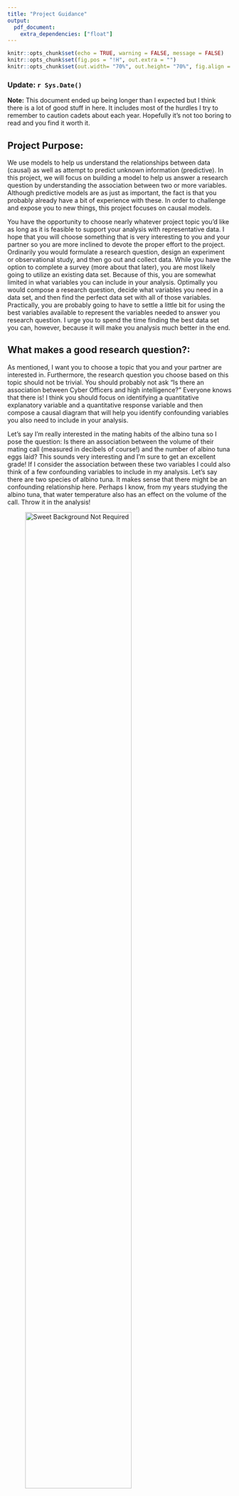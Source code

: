 ```yaml
---
title: "Project Guidance"
output: 
  pdf_document:
    extra_dependencies: ["float"]
---
```


```r
knitr::opts_chunk$set(echo = TRUE, warning = FALSE, message = FALSE)
knitr::opts_chunk$set(fig.pos = "!H", out.extra = "")
knitr::opts_chunk$set(out.width= "70%", out.height= "70%", fig.align = "center") 

```

### Update: `r Sys.Date()`

**Note:** This document ended up being longer than I expected but I think there is a lot of good stuff in here. It includes most of the hurdles I try to remember to caution cadets about each year. Hopefully it's not too boring to read and you find it worth it.

## Project Purpose:

We use models to help us understand the relationships between data (causal) as well as attempt to predict unknown information (predictive). In this project, we will focus on building a model to help us answer a research question by understanding the association between two or more variables. Although predictive models are as just as important, the fact is that you probably already have a bit of experience with these. In order to challenge and expose you to new things, this project focuses on causal models. 

You have the opportunity to choose nearly whatever project topic you'd like as long as it is feasible to support your analysis with representative data. I hope that you will choose something that is very interesting to you and your partner so you are more inclined to devote the proper effort to the project. Ordinarily you would formulate a research question, design an experiment or observational study, and then go out and collect data. While you have the option to complete a survey (more about that later), you are most likely going to utilize an existing data set. Because of this, you are somewhat limited in what variables you can include in your analysis. Optimally you would compose a research question, decide what variables you need in a data set, and then find the perfect data set with all of those variables. Practically, you are probably going to have to settle a little bit for using the best variables available to represent the variables needed to answer you research question. I urge you to spend the time finding the best data set you can, however, because it will make you analysis much better in the end.

## What makes a good research question?:
As mentioned, I want you to choose a topic that you and your partner are interested in. Furthermore, the research question you choose based on this topic should not be trivial. You should probably not ask "Is there an association between Cyber Officers and high intelligence?" Everyone knows that there is! I think you should focus on identifying a quantitative explanatory variable and a quantitative response variable and then compose a causal diagram that will help you identify confounding variables you also need to include in your analysis. 

Let's say I'm really interested in the mating habits of the albino tuna so I pose the question: Is there an association between the volume of their mating call (measured in decibels of course!) and the number of albino tuna eggs laid? This sounds very interesting and I'm sure to get an excellent grade! If I consider the association between these two variables I could also think of a few confounding variables to include in my analysis. Let's say there are two species of albino tuna. It makes sense that there might be an confounding relationship here. Perhaps I know, from my years studying the albino tuna, that water temperature also has an effect on the volume of the call. Throw it in the analysis!

![Sweet Background Not Required](Images/masterpiece.PNG){width=75%}

\newpage

## What makes a good data set?:
Now that I've decided on my research question and identified confounding variables, I need to find a data set. Fortunately, I'm a member of the ATCOA (Albino Tuna Club of America) so I know that there are several data sets out there with which I can conduct my analysis. You might not be so fortunate and your search can really go one of three ways:

1. You find what you need: fantastic!
2. You find something that will work: you might have to slightly change a variable or use a variable in the data set as a proxy for another variable. Let's say I'll have to use number of hatchlings instead of number of eggs laid. That will probably work... even if it's sub optimum.
3. You can't find anything that will work: you probably should look at finding a new question.

Be wary of and understand what the observational unit is in your data set. This is especially true when trying to "combine" data sets. If the observational unit for one data set is "state" and the other is "year", you may have trouble combining these data sets. Failure to understand the observation unit **will** cause you trouble when trying to conduct and explain your analysis.

You need to find a data set that has at least ten observations for each explanatory variable you have. If you have an categorical explanatory variable, you should have ten observations for each category in that variable.

**A brief note about categorical variables:**

You may recall that I've discussed how using a lot of categorical variables can cause your linear regression model to explode in length. Really this happens if you choose a categorical variable with a lot of categories. Choose the variables you need for your analysis... but do it knowing how it's going to affect your analysis. Perhaps there are small changes you can make to your choice of variable to reduce the number of categories: instead of state could you use region? You just went from 50 categories to maybe 5 or 6. 

Whenever you use some metric to reduce the number of categories, I encourage you to use some accepted metric for this. There is probably some list of the number of states that are included in each region. I find it much better to appeal to an external authority for these things. The same thing is true if you need to change a quantitative variable to a categorical, although you probably should not need to do that for this project.

## Why are you so down on surveys?:
I'm not "down" on surveys I just have a healthy aversion to cadets using them for this project based on past experience. This semester will be my fourth semester teaching an intro stats course and I have heard about, seen, and toiled on over 75 of these projects. Of the projects that included a survey, I've probably had one or two that was really well done and a lot of the fault was not with the cadets doing the project. There are two main issues you run into with survey projects:

1. Poor questions: If you aren't very careful in designing your questions, you may not actually be asking what you want to ask. Furthermore, if you don't constrain your survey answers, you're going to end up with messy answers that you have to spend time fixing. Switch to all multiple-choice questions you say? How are you going to collect the necessary quantitative data? Not impossible, just hard. Not to mention that the longer it takes your survey, the less likely people are to respond. This brings me to:
2. Representation: Who is going to answer you survey? You're probably going to send it out to your company, your friends, and maybe your team. Can you say this is a representative sample of your population? Of the people you send it to... how many are going to answer? 5? 10? Is that subset of your intended representative sample truly representative of the population or just representative of people who think like you? What happens when you don't get enough data points? Not impossible, just hard.

This is why I caution cadets about doing a survey for their project. You certainly overcome these hurdles but you have to be deliberate. The benefit of doing a survey is that you can explore some topics that are really relevant to you and your classmates.

## Project Proposal:
This should be a pretty low-threat submission but the timing may make it tricky as I need to have you turn it in before you shift focus to the midterm. As we enter into the block discussing linear regression, your project should be on your mind so you are prepared for this. Your submission needs to include:

1. A well-phrased research question.
2. A list of your variables, their classifications, and their unit of measure in your dataset. 
3. A causal diagram using these variables.
4. A short description of your dataset (including where I can find it). Ensure you identify the observational unit.

You will submit this document as many times as necessary in order to get your project on a good track. Pick well early on!

## In-Progress Review (IPR) 1:
For this IPR, I'm interested in hearing about a few things:

1. Your research question: Hopefully that's pretty self-explanatory.
2. Background/Literature Review: I want you to find at least two **scholarly** articles concerning your topic. You will need to write a literature for your project paper but I just need bullet points for the IPR. Tell me what is already out there in the research about this topic (or closely related to it).
3. Your data set: Where did you get it from? How was it collected? Observational unit? Any "modifications" you're going to have to make to use it?
4. Data exploration: Show me some interesting things you found when exploring your data. You should be at the bi-variate analysis point here (maybe adding a color to show category). Plot your explanatory variables vs. the response and **analyze**. Pull out of a few interesting facts from the sample that may help inform further analysis. **No models at this point.**

You are going to use a "R Presentation" for this briefing. Embrace a new thing! I don't need fancy but I do want professional. It's ok to have a little fun, but it should be clear you practiced.

Expect to give these to the class as a whole and your briefing should take between 5 to 7 minutes. If you'd like to pre-record, I'm ok with that just be ready to show the video in the class period set aside for IPR 1. This is a group event.

## In-Progress Review (IPR) 2:
This IPR should represent our last touch-point before you finalize your project. It should include a few things:

1. You research question: Just to remind your audience.
2. Your data set: Same idea, just a reminder.
3. Your linear model: You're project will include **one** linear model that contains all of the explanatory variables you have decided need to be in the model. The terms in your model are there because they are part of your research question, represent confounding variables, or are significant interaction terms. 
4. Your assessment of the validity conditions: This is important if you are going to make statistical inference from your sample data set.
5. Anything else you feel is important!

You aren't required to use *R* for this presentation but feel free to if you'd like.

Expect to give these to the class as a whole and your briefing should take between 5 to 7 minutes. If you'd like to pre-record, I'm ok with that just be ready to show the video in the class period set aside for IPR 2. This is a group event.

## Project Presentation:
Your project presentation is one of two culminating events for your course project. You need to put together a professional presentation that demonstrates your mastery of your project material. While I leave the exact structure of the presentation up to you, you should take guidance from the content of IPRs 1 and 2 as to the minimum that should be included. 

You will have about 8 minutes for this presentation. Remember that background information is important but the main star of the project is the interpretation of your linear model. I want to know how/if your model helps you answer your research question. What went wrong? What went right?

You are free to use whatever presentation mechanism you'd like. While you can't pre-record this presentation, it needs to be apparent that you have rehearsed. This is a group event. One person in each group will turn this document in **.pptx** format on Microsoft Teams.

## Project Report:
The project report is the second of the two culminating events for your course project. It should include the same information that is in your presentation but you have a little more room for exposition here. Here are a couple points of guidance for your report:

1. It should be between 2 to 3 pages in length not including cover sheet, works cited, and the appendix.
2. As you limited in space, you will have to make wise decisions about the plots, figures, and tables (PFT) you include. These things should directly support a statement you are making in the paper if they are deemed worthy enough to take valuable space in the body of the report. If your PFT don't quite rise to that level of importance but you still want to reference them, include them in the appendix and reference them in the body. Your appendix is not the PFT dumpster.
3. I can't really think of a reason I should see any *R* code in your report.
4. In general you shouldn't be using bullet points. Your paper is about exposition not abbreviation. I realize it is ironic to say "no bullet points" in a bullet point.
5. I don't need you to include your whole data set in the report. Yes, I've seen it before.

I'm a big fan of students choosing how they will tell the story of their project's statistical journey. I don't like providing templates or structures because I want you to understand the process enough to effectively lay out your argument. However, I realize that this is likely the first class in statistics you have taken so I will give you an idea of how I would structure my report.

1. Background and Research Question: Introduce your project and provide the research question.
2. Literature Review: Describe scholarly work already done in this field. How did this research inform your analysis?
3. Data and Data Exploration: Introduce and summarize the data set you are using. Point out valuable insights gained from initial data exploration.
4. Methodology: The point of the project is to answer you research question. We have learned many statistical methods to answer research questions but you need to pick the best. Hint: The statistical method you should probably pick is multiple linear regression but why is this the correct one? What is it better than other methods?
5. Results: Present your model and interpret the terms. Discuss statistical inference of terms. Discuss validity conditions.
6. Discussion: Here is where you provide the "so what?" Discuss insights about your research question. Can you generalize your model? Why? Why not?
7. Conclusion and Future Work: Finalize the paper and discuss extensions of your research.

Please don't feel restricted by this. I've seen very successful projects that strayed from this format because the authors knew/cared enough to tell their project's story a little different and a little better.

You are required to use *R* Markdown for this report. You will turn your project in on Microsoft Teams in **.docx** format (remember you can knit to Word in *RStudio*). **This is an INDIVIDUAL event**.

## Closing Thoughts:
I sincerely hope this project doesn't turn into "one more project" for you. I know that is quite aspirational and I can understand that you are inundated with other priorities. I hope that you choose a topic that will make the experience a pleasant one for you. You really never know what you might find once you start looking. 